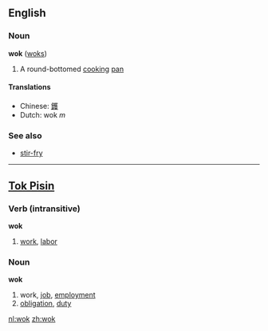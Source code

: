 ==English==
===Noun===
'''wok''' ([[woks]])

#A round-bottomed [[cook]]ing [[pan]]

====Translations====
*Chinese: [[鑊]]
*Dutch: wok ''m''

===See also===
*[[stir-fry]]

----

==[[Tok Pisin]]==
===Verb (intransitive)===

'''wok'''

#[[work]], [[labor]]

===Noun===

'''wok'''

#work, [[job]], [[employment]]
#[[obligation]], [[duty]]

[[nl:wok]]
[[zh:wok]]